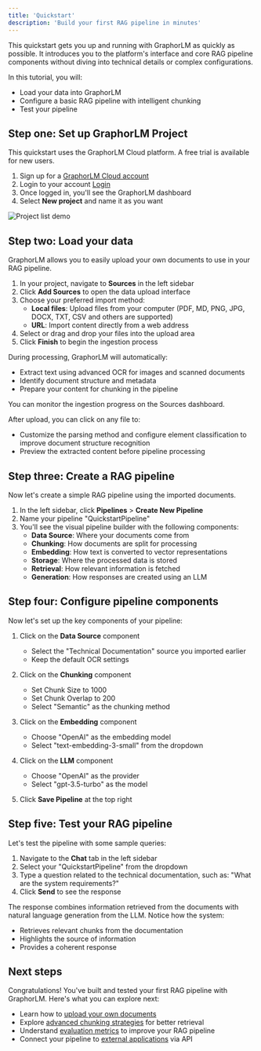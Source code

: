 ```yaml
---
title: 'Quickstart'
description: 'Build your first RAG pipeline in minutes'
---
```


This quickstart gets you up and running with GraphorLM as quickly as possible. It introduces you to the platform's interface and core RAG pipeline components without diving into technical details or complex configurations.

In this tutorial, you will:
- Load your data into GraphorLM
- Configure a basic RAG pipeline with intelligent chunking
- Test your pipeline

## Step one: Set up GraphorLM Project

This quickstart uses the GraphorLM Cloud platform. A free trial is available for new users.

1. Sign up for a [GraphorLM Cloud account](https://app.graphorlm.com/register)
2. Login to your account [Login](https://app.graphorlm.com/login)
2. Once logged in, you'll see the GraphorLM dashboard
3. Select **New project** and name it as you want

<img
  className="block border rounded-2xl border-gray-950\/10 ring-2 ring-transparent"
  src="/images/project-list-demo.png"
  alt="Project list demo"
/>

## Step two: Load your data

GraphorLM allows you to easily upload your own documents to use in your RAG pipeline.

1. In your project, navigate to **Sources** in the left sidebar
2. Click **Add Sources** to open the data upload interface
3. Choose your preferred import method:
   - **Local files**: Upload files from your computer (PDF, MD, PNG, JPG, DOCX, TXT, CSV and others are supported)
   - **URL**: Import content directly from a web address
4. Select or drag and drop your files into the upload area
5. Click **Finish** to begin the ingestion process

During processing, GraphorLM will automatically:
- Extract text using advanced OCR for images and scanned documents
- Identify document structure and metadata
- Prepare your content for chunking in the pipeline

You can monitor the ingestion progress on the Sources dashboard.

After upload, you can click on any file to:
- Customize the parsing method and configure element classification to improve document structure recognition
- Preview the extracted content before pipeline processing


## Step three: Create a RAG pipeline

Now let's create a simple RAG pipeline using the imported documents.

1. In the left sidebar, click **Pipelines** > **Create New Pipeline**
2. Name your pipeline "QuickstartPipeline"
3. You'll see the visual pipeline builder with the following components:
   - **Data Source**: Where your documents come from
   - **Chunking**: How documents are split for processing
   - **Embedding**: How text is converted to vector representations
   - **Storage**: Where the processed data is stored
   - **Retrieval**: How relevant information is fetched
   - **Generation**: How responses are created using an LLM

## Step four: Configure pipeline components

Now let's set up the key components of your pipeline:

1. Click on the **Data Source** component
   - Select the "Technical Documentation" source you imported earlier
   - Keep the default OCR settings

2. Click on the **Chunking** component
   - Set Chunk Size to 1000
   - Set Chunk Overlap to 200
   - Select "Semantic" as the chunking method

3. Click on the **Embedding** component
   - Choose "OpenAI" as the embedding model
   - Select "text-embedding-3-small" from the dropdown

4. Click on the **LLM** component
   - Choose "OpenAI" as the provider
   - Select "gpt-3.5-turbo" as the model

5. Click **Save Pipeline** at the top right

## Step five: Test your RAG pipeline

Let's test the pipeline with some sample queries:

1. Navigate to the **Chat** tab in the left sidebar
2. Select your "QuickstartPipeline" from the dropdown
3. Type a question related to the technical documentation, such as: "What are the system requirements?"
4. Click **Send** to see the response

The response combines information retrieved from the documents with natural language generation from the LLM. Notice how the system:
- Retrieves relevant chunks from the documentation
- Highlights the source of information
- Provides a coherent response

## Next steps

Congratulations! You've built and tested your first RAG pipeline with GraphorLM. Here's what you can explore next:

- Learn how to [upload your own documents](/guides/data-ingestion)
- Explore [advanced chunking strategies](/guides/chunking) for better retrieval
- Understand [evaluation metrics](/guides/evaluation) to improve your RAG pipeline
- Connect your pipeline to [external applications](/guides/integrate-workflow) via API
